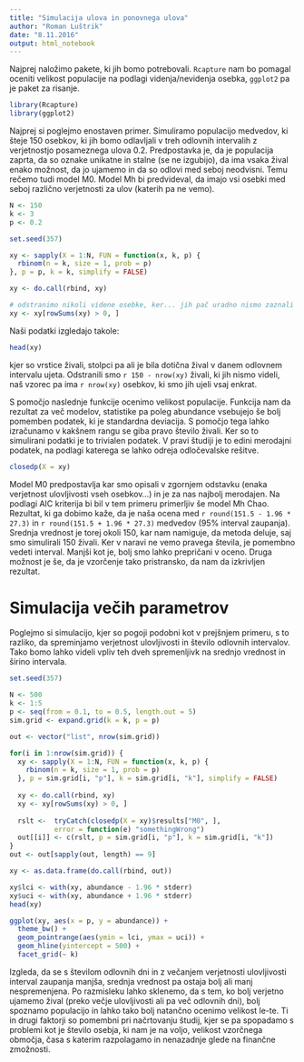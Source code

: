 ```yaml
---
title: "Simulacija ulova in ponovnega ulova"
author: "Roman Luštrik"
date: "8.11.2016"
output: html_notebook
---
```


Najprej naložimo pakete, ki jih bomo potrebovali. `Rcapture` nam bo pomagal oceniti velikost populacije na podlagi videnja/nevidenja osebka, `ggplot2` pa je paket za risanje.
```r
library(Rcapture)
library(ggplot2)
```

Najprej si poglejmo enostaven primer. Simuliramo populacijo medvedov, ki šteje 150 osebkov, ki jih bomo odlavljali v treh odlovnih intervalih z verjetnostjo posameznega ulova 0.2. Predpostavka je, da je populacija zaprta, da so oznake unikatne in stalne (se ne izgubijo), da ima vsaka žival enako možnost, da jo ujamemo in da so odlovi med seboj neodvisni. Temu rečemo tudi model M0. Model Mh bi predvideval, da imajo vsi osebki med seboj različno verjetnosti za ulov (katerih pa ne vemo).

```r
N <- 150
k <- 3
p <- 0.2

set.seed(357)

xy <- sapply(X = 1:N, FUN = function(x, k, p) {
  rbinom(n = k, size = 1, prob = p)
}, p = p, k = k, simplify = FALSE)

xy <- do.call(rbind, xy)

# odstranimo nikoli videne osebke, ker... jih pač uradno nismo zaznali
xy <- xy[rowSums(xy) > 0, ]
```
Naši podatki izgledajo takole:

```r
head(xy)
```

kjer so vrstice živali, stolpci pa ali je bila dotična žival v danem odlovnem intervalu ujeta. Odstranili smo `r 150 - nrow(xy)` živali, ki jih nismo videli, naš vzorec pa ima `r nrow(xy)` osebkov, ki smo jih ujeli vsaj enkrat.

S pomočjo naslednje funkcije ocenimo velikost populacije. Funkcija nam da rezultat za več modelov, statistike pa poleg abundance vsebujejo še bolj pomemben podatek, ki je standardna deviacija. S pomočjo tega lahko izračunamo v kakšnem rangu se giba pravo število živali. Ker so to simulirani podatki je to trivialen podatek. V pravi študiji je to edini merodajni podatek, na podlagi katerega se lahko odreja odločevalske rešitve.

```r
closedp(X = xy)
```

Model M0 predpostavlja kar smo opisali v zgornjem odstavku (enaka verjetnost ulovljivosti vseh osebkov...) in je za nas najbolj merodajen. Na podlagi AIC kriterija bi bil v tem primeru primerljiv še model Mh Chao. Rezultat, ki ga dobimo kaže, da je naša ocena med `r round(151.5 - 1.96 * 27.3)` in `r round(151.5 + 1.96 * 27.3)` medvedov (95% interval zaupanja). Srednja vrednost je torej okoli 150, kar nam namiguje, da metoda deluje, saj smo simulirali 150 živali. Ker v naravi ne vemo pravega števila, je pomembno vedeti interval. Manjši kot je, bolj smo lahko prepričani v oceno. Druga možnost je še, da je vzorčenje tako pristransko, da nam da izkrivljen rezultat.

# Simulacija večih parametrov

Poglejmo si simulacijo, kjer so pogoji podobni kot v prejšnjem primeru, s to razliko, da spreminjamo verjetnost ulovljivosti in število odlovnih intervalov. Tako bomo lahko videli vpliv teh dveh spremenljivk na srednjo vrednost in širino intervala.

```r
set.seed(357)

N <- 500
k <- 1:5
p <- seq(from = 0.1, to = 0.5, length.out = 5)
sim.grid <- expand.grid(k = k, p = p)

out <- vector("list", nrow(sim.grid))

for(i in 1:nrow(sim.grid)) {
  xy <- sapply(X = 1:N, FUN = function(x, k, p) {
    rbinom(n = k, size = 1, prob = p)
  }, p = sim.grid[i, "p"], k = sim.grid[i, "k"], simplify = FALSE)
  
  xy <- do.call(rbind, xy)
  xy <- xy[rowSums(xy) > 0, ]
  
  rslt <-  tryCatch(closedp(X = xy)$results["M0", ],
           error = function(e) "somethingWrong")
  out[[i]] <- c(rslt, p = sim.grid[i, "p"], k = sim.grid[i, "k"])
}
out <- out[sapply(out, length) == 9]

xy <- as.data.frame(do.call(rbind, out))

xy$lci <- with(xy, abundance - 1.96 * stderr)
xy$uci <- with(xy, abundance + 1.96 * stderr)
head(xy)

ggplot(xy, aes(x = p, y = abundance)) +
  theme_bw() +
  geom_pointrange(aes(ymin = lci, ymax = uci)) +
  geom_hline(yintercept = 500) +
  facet_grid(~ k)
```

Izgleda, da se s številom odlovnih dni in z večanjem verjetnosti ulovljivosti interval zaupanja manjša, srednja vrednost pa ostaja bolj ali manj nespremenjena. Po razmisleku lahko sklenemo, da s tem, ko bolj verjetno ujamemo žival (preko večje ulovljivosti ali pa več odlovnih dni), bolj spoznamo populacijo in lahko tako bolj natančno ocenimo velikost le-te. Ti in drugi faktorji so pomembni pri načrtovanju študij, kjer se pa spopadamo s problemi kot je število osebja, ki nam je na voljo, velikost vzorčnega območja, časa s katerim razpolagamo in nenazadnje glede na finančne zmožnosti.